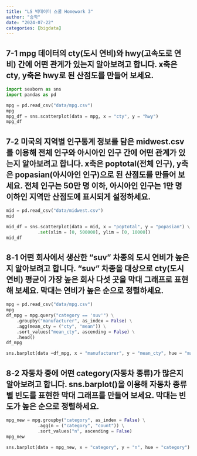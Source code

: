 ```yaml
---
title: "LS 빅데이터 스쿨 Homework 3"
author: "승학"
date: "2024-07-22"
categories: [bigdata]
---
```


## 7-1 mpg 데이터의 cty(도시 연비)와 hwy(고속도로 연비) 간에 어떤 관게가 있는지 알아보려고 합니다. x축은 cty, y축은 hwy로 된 산점도를 만들어 보세요.
```python

import seaborn as sns
import pandas as pd

mpg = pd.read_csv("data/mpg.csv")
mpg
mpg_df = sns.scatterplot(data = mpg, x = "cty", y = "hwy")
mpg_df

```

## 7-2 미국의 지역별 인구통계 정보를 담은 midwest.csv를 이용해 전체 인구와 아시아인 인구 간에 어떤 관계가 있는지 알아보려고 합니다. x축은 poptotal(전체 인구), y축은 popasian(아시아인 인구)으로 된 산점도를 만들어 보세요. 전체 인구는 50만 명 이하, 아시아인 인구는 1만 명 이하인 지역만 산점도에 표시되게 설정하세요.

```python

mid = pd.read_csv("data/midwest.csv")
mid

mid_df = sns.scatterplot(data = mid, x = "poptotal", y = "popasian") \
            .set(xlim = [0, 500000], ylim = [0, 10000])
mid_df

```


## 8-1 어떤 회사에서 생산한 "suv" 차종의 도시 연비가 높은지 알아보려고 합니다. "suv" 차종을 대상으로 cty(도시 연비) 평균이 가장 높은 회사 다섯 곳을 막대 그래프로 표현해 보세요. 막대는 연비가 높은 순으로 정렬하세요.

```python

mpg = pd.read_csv("data/mpg.csv")
mpg
df_mpg = mpg.query("category == 'suv'") \
    .groupby("manufacturer", as_index = False) \
    .agg(mean_cty = ("cty", "mean")) \
    .sort_values("mean_cty", ascending = False) \
    .head()
df_mpg

sns.barplot(data =df_mpg, x = "manufacturer", y = "mean_cty", hue = "manufacturer")

```

## 8-2 자동차 중에 어떤 category(자동차 종류)가 많은지 알아보려고 합니다. sns.barplot()을 이용해 자동차 종류별 빈도를 표현한 막대 그래프를 만들어 보세요. 막대는 빈도가 높은 순으로 정렬하세요.

```python
mpg_new = mpg.groupby("category", as_index = False) \
            .agg(n = ("category", "count")) \
            .sort_values("n", ascending = False)
mpg_new

sns.barplot(data = mpg_new, x = "category", y = "n", hue = "category")

```


